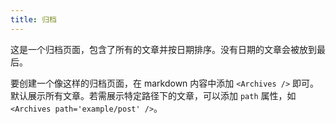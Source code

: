 ---
title: 归档
---

这是一个归档页面，包含了所有的文章并按日期排序。没有日期的文章会被放到最后。

要创建一个像这样的归档页面，在 markdown 内容中添加 `<Archives />` 即可。  
默认展示所有文章。若需展示特定路径下的文章，可以添加 `path` 属性，如 `<Archives path='example/post' />`。

<Archives path='zh/example/post' />